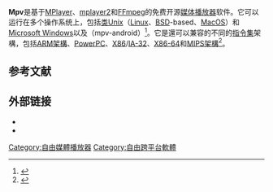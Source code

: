 {{lowercase}}
{{NoteTA|G1=IT|G2=FL}}
{{Infobox software
| name                   = mpv
| logo                   = Mpv logo (official).png
| logo size              = 100px
| logo alt               = 
| logo caption           = 
| screenshot             = [[File:Mpv_0.34_screenshot.png|300px]]
| screenshot alt         = 
| caption                = Linux上的mpv 0.32版, 正在播放2021年出版的電影Sprite Fright
| author                 = [[MPlayer|MPlayer]]和[[MPlayer|mplayer2]]開發者
| developer              = 社群
| released               = {{Start date and age|2013|08|07}}<ref>{{cite web |url=https://github.com/mpv-player/mpv/releases/tag/v0.1.0 |title=Release 0.1 |publisher=MPV |author=wm4 |date=2013-08-07}}</ref>
| discontinued           = 
| latest release version = <!-- See 
Template:Latest stable software release/mpv (media player) -->
| latest release date    = <!-- See 
Template:Latest stable software release/mpv (media player) -->
| programming language   = [[C语言|C语言]]、[[Objective-C|Objective-C]]、[[Lua|Lua]]<ref name="ohloh">{{citation |url=https://www.openhub.net/p/mpv-player |publisher=[[Open_Hub|Open Hub]] |work=Analysis Summary |title=mpv-player |accessdate=2016-08-11 |archive-url=https://web.archive.org/web/20170802102145/https://www.openhub.net/p/mpv-player |archive-date=2017-08-02 |dead-url=yes }}</ref>
| operating system       = [[BSD|BSD-based]]、[[Linux|Linux]]、[[MacOS|MacOS]]、[[Microsoft_Windows|Microsoft Windows]]
| platform               = [[ARM架構|ARM架構]]、[[PowerPC|PowerPC]]、[[X86|X86]]/[[IA-32|IA-32]]、[[X86-64|X86-64]]和[[MIPS架構|MIPS架構]]<ref name=platforms/>
| size                   = 源代碼: {{Nowrap|2.9 MB}} <small>(tar.gz)</small>
| language               = 
| language count         = <!-- Number only -->
| language footnote      = 
| genre                  = [[媒体播放器|媒体播放器]]
| license                = [[GNU通用公共许可证|GNU通用公共许可证]]，部分為[[GNU宽通用公共许可证|GNU宽通用公共许可证]]<ref>{{cite web|url=https://github.com/mpv-player/mpv/blob/master/Copyright|title=Copyright|publisher=mpv|accessdate=2015-03-21|archive-date=2020-04-28|archive-url=https://web.archive.org/web/20200428024415/https://github.com/mpv-player/mpv/blob/master/Copyright|dead-url=no}}</ref>
| alexa                  = 
| website                = {{Official URL}}
| standard               = 
| AsOf                   = 
}}'''Mpv'''是基于[[MPlayer|MPlayer]]、[[MPlayer|mplayer2]]和[[FFmpeg|FFmpeg]]的免费开源[[媒体播放器|媒体播放器]]软件。它可以运行在多个操作系统上，包括[[类Unix系统|类Unix]]（[[Linux|Linux]]、[[BSD|BSD]]-based、[[MacOS|MacOS]]）和[[Microsoft_Windows|Microsoft Windows]]以及{{link-en|Android}}（mpv-android）<ref>{{Cite web|title=mpv-android - Apps on Google Play|url=https://play.google.com/store/apps/details?id=is.xyz.mpv&hl=en_US|accessdate=2020-03-28|work=play.google.com|language=en|archive-date=2019-05-23|archive-url=https://web.archive.org/web/20190523094959/https://play.google.com/store/apps/details?id=is.xyz.mpv&hl=en_US|dead-url=no}}</ref>。它是還可以兼容的不同的[[指令集|指令集]]架構，包括[[ARM架構|ARM架構]]、[[PowerPC|PowerPC]]、[[X86|X86]]/[[IA-32|IA-32]]、[[X86-64|X86-64]]和[[MIPS架構|MIPS架構]]<ref name="platforms">{{Cite web |url=https://packages.debian.org/stretch/mpv#pdownload |title=Debian - Details of package mpv |accessdate=2020-09-07 |archive-date=2017-08-10 |archive-url=https://web.archive.org/web/20170810090326/https://packages.debian.org/stretch/mpv#pdownload |dead-url=no }}</ref>。    

== 参考文献 ==
{{Reflist|30em}}
{{commons category|Mpv (media player)|lcfirst=yes}}
== 外部链接 ==
* {{Official website}}
* {{Openhub|mpv|mpv}}

[[Category:自由媒體播放器|Category:自由媒體播放器]]
[[Category:自由跨平台軟體|Category:自由跨平台軟體]]